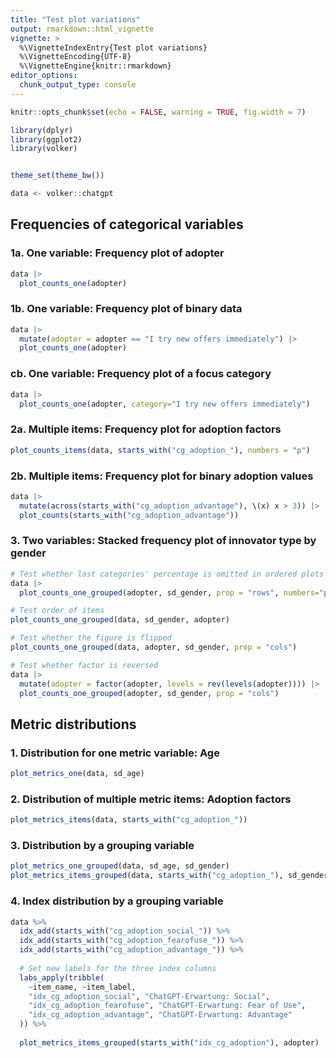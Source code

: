 ```yaml
---
title: "Test plot variations"
output: rmarkdown::html_vignette
vignette: >
  %\VignetteIndexEntry{Test plot variations}
  %\VignetteEncoding{UTF-8}
  %\VignetteEngine{knitr::rmarkdown}
editor_options: 
  chunk_output_type: console
---
```


```r
knitr::opts_chunk$set(echo = FALSE, warning = TRUE, fig.width = 7)

library(dplyr)
library(ggplot2)
library(volker)


theme_set(theme_bw())

data <- volker::chatgpt

```

## Frequencies of categorical variables

### 1a. One variable: Frequency plot of adopter
```r
data |> 
  plot_counts_one(adopter)
```

### 1b. One variable: Frequency plot of binary data
```r
data |> 
  mutate(adopter = adopter == "I try new offers immediately") |> 
  plot_counts_one(adopter)
```

### cb. One variable: Frequency plot of a focus category
```r
data |> 
  plot_counts_one(adopter, category="I try new offers immediately")
```


### 2a. Multiple items: Frequency plot for adoption factors
```r
plot_counts_items(data, starts_with("cg_adoption_"), numbers = "p")
```

### 2b. Multiple items: Frequency plot for binary adoption values
```r
data |> 
  mutate(across(starts_with("cg_adoption_advantage"), \(x) x > 3)) |> 
  plot_counts(starts_with("cg_adoption_advantage"))
```

### 3. Two variables: Stacked frequency plot of innovator type by gender

```r

# Test whether last categories' percentage is omitted in ordered plots
data |> 
  plot_counts_one_grouped(adopter, sd_gender, prop = "rows", numbers="p", ordered = -1)

# Test order of items
plot_counts_one_grouped(data, sd_gender, adopter)

# Test whether the figure is flipped
plot_counts_one_grouped(data, adopter, sd_gender, prop = "cols")

# Test whether factor is reversed
data |> 
  mutate(adopter = factor(adopter, levels = rev(levels(adopter)))) |> 
  plot_counts_one_grouped(adopter, sd_gender, prop = "cols")

```

## Metric distributions

### 1. Distribution for one metric variable: Age
```r
plot_metrics_one(data, sd_age)
```


### 2. Distribution of multiple metric items: Adoption factors
```r
plot_metrics_items(data, starts_with("cg_adoption_"))
```

### 3. Distribution by a grouping variable
```r
plot_metrics_one_grouped(data, sd_age, sd_gender)
plot_metrics_items_grouped(data, starts_with("cg_adoption_"), sd_gender)
```

### 4. Index  distribution by a grouping variable
```r

data %>%
  idx_add(starts_with("cg_adoption_social_")) %>%
  idx_add(starts_with("cg_adoption_fearofuse_")) %>%
  idx_add(starts_with("cg_adoption_advantage_")) %>%
  
  # Set new labels for the three index columns
  labs_apply(tribble(
    ~item_name, ~item_label,
    "idx_cg_adoption_social", "ChatGPT-Erwartung: Social",
    "idx_cg_adoption_fearofuse", "ChatGPT-Erwartung: Fear of Use",
    "idx_cg_adoption_advantage", "ChatGPT-Erwartung: Advantage"
  )) %>%
  
  plot_metrics_items_grouped(starts_with("idx_cg_adoption"), adopter)
  
```

